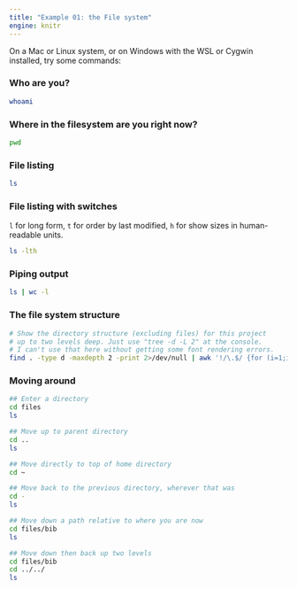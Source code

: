 ```yaml
---
title: "Example 01: the File system"
engine: knitr
---
```


On a Mac or Linux system, or on Windows with the WSL or Cygwin installed, try some commands:


### Who are you?

```zsh
whoami
```


### Where in the filesystem are you right now?

```zsh
pwd
```

### File listing

```zsh
ls
```


### File listing with switches

`l` for long form, `t` for order by last modified, `h` for show sizes in human-readable units.

```zsh
ls -lth
```


### Piping output

```zsh
ls | wc -l
```


### The file system structure

```zsh
# Show the directory structure (excluding files) for this project
# up to two levels deep. Just use "tree -d -L 2" at the console. 
# I can't use that here without getting some font rendering errors.
find . -type d -maxdepth 2 -print 2>/dev/null | awk '!/\.$/ {for (i=1;i<NF-1;i++){printf("│   ")}print "├── "$NF}'  FS='/'
```


### Moving around

```zsh
## Enter a directory
cd files
ls
```

```zsh
## Move up to parent directory
cd ..
ls
```

```zsh
## Move directly to top of home directory
cd ~
```

```zsh
## Move back to the previous directory, wherever that was
cd - 
ls
```

```zsh
## Move down a path relative to where you are now
cd files/bib
ls
```

```zsh
## Move down then back up two levels
cd files/bib
cd ../../
ls
```



